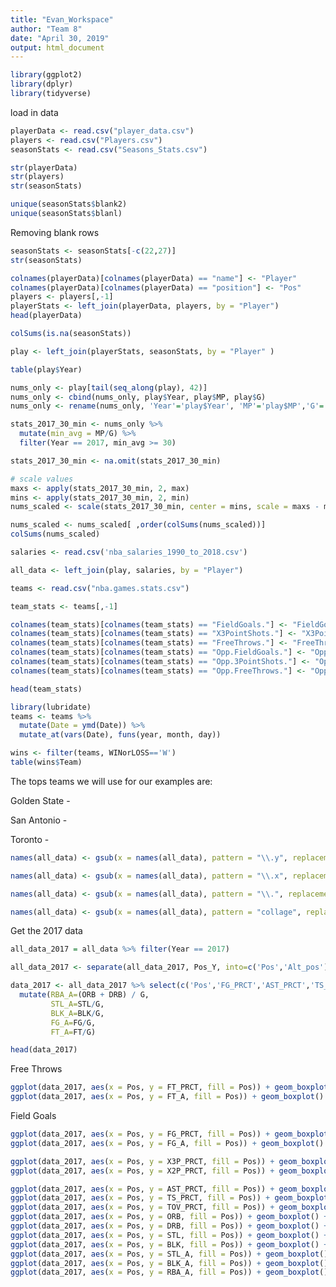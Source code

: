 ```yaml
---
title: "Evan_Workspace"
author: "Team 8"
date: "April 30, 2019"
output: html_document
---
```


```r
library(ggplot2)
library(dplyr)
library(tidyverse)
```
load in data
```r
playerData <- read.csv("player_data.csv")
players <- read.csv("Players.csv")
seasonStats <- read.csv("Seasons_Stats.csv")

str(playerData)
str(players)
str(seasonStats)
```

```r
unique(seasonStats$blank2)
unique(seasonStats$blanl)
```

Removing blank rows
```r
seasonStats <- seasonStats[-c(22,27)]
str(seasonStats)
```

```r
colnames(playerData)[colnames(playerData) == "name"] <- "Player"
colnames(playerData)[colnames(playerData) == "position"] <- "Pos"
players <- players[,-1]
playerStats <- left_join(playerData, players, by = "Player")
head(playerData)
```

```r
colSums(is.na(seasonStats))
```

```r
play <- left_join(playerStats, seasonStats, by = "Player" )
```

```r
table(play$Year)
```

```r
nums_only <- play[tail(seq_along(play), 42)]
nums_only <- cbind(nums_only, play$Year, play$MP, play$G)
nums_only <- rename(nums_only, 'Year'='play$Year', 'MP'='play$MP','G'='play$G')
```

```r
stats_2017_30_min <- nums_only %>%
  mutate(min_avg = MP/G) %>%
  filter(Year == 2017, min_avg >= 30)

stats_2017_30_min <- na.omit(stats_2017_30_min)
```

```r
# scale values
maxs <- apply(stats_2017_30_min, 2, max)
mins <- apply(stats_2017_30_min, 2, min)
nums_scaled <- scale(stats_2017_30_min, center = mins, scale = maxs - mins)
```

```r
nums_scaled <- nums_scaled[ ,order(colSums(nums_scaled))]
colSums(nums_scaled)
```


```r
salaries <- read.csv('nba_salaries_1990_to_2018.csv')

all_data <- left_join(play, salaries, by = "Player")
```

```r
teams <- read.csv("nba.games.stats.csv")

team_stats <- teams[,-1]

colnames(team_stats)[colnames(team_stats) == "FieldGoals."] <- "FieldGoals_PRCT"
colnames(team_stats)[colnames(team_stats) == "X3PointShots."] <- "X3PointShots_PRCT"
colnames(team_stats)[colnames(team_stats) == "FreeThrows."] <- "FreeThrow_PRCT"
colnames(team_stats)[colnames(team_stats) == "Opp.FieldGoals."] <- "Opp.FieldGoal_PRCT"
colnames(team_stats)[colnames(team_stats) == "Opp.3PointShots."] <- "Opp.3PointShot_PRCT"
colnames(team_stats)[colnames(team_stats) == "Opp.FreeThrows."] <- "Opp.FreeThrow_PRCT"

head(team_stats)
```

```r
library(lubridate)
teams <- teams %>%
  mutate(Date = ymd(Date)) %>% 
  mutate_at(vars(Date), funs(year, month, day))
```

```r
wins <- filter(teams, WINorLOSS=='W')
table(wins$Team)
```

The tops teams we will use for our examples are:

Golden State -  

San Antonio - 

Toronto - 

```r
names(all_data) <- gsub(x = names(all_data), pattern = "\\.y", replacement = "_Y")

names(all_data) <- gsub(x = names(all_data), pattern = "\\.x", replacement = "_X")

names(all_data) <- gsub(x = names(all_data), pattern = "\\.", replacement = "_PRCT")

names(all_data) <- gsub(x = names(all_data), pattern = "collage", replacement = "college_X")
```

Get the 2017 data
```r
all_data_2017 = all_data %>% filter(Year == 2017)

all_data_2017 <- separate(all_data_2017, Pos_Y, into=c('Pos','Alt_pos'))

data_2017 <- all_data_2017 %>% select(c('Pos','FG_PRCT','AST_PRCT','TS_PRCT','FT_PRCT','X3P_PRCT','X2P_PRCT','TOV_PRCT','ORB','DRB','STL','BLK', 'FG', 'FT', 'G')) %>%
  mutate(RBA_A=(ORB + DRB) / G,
         STL_A=STL/G,
         BLK_A=BLK/G,
         FG_A=FG/G,
         FT_A=FT/G)

head(data_2017)
```
Free Throws
```r
ggplot(data_2017, aes(x = Pos, y = FT_PRCT, fill = Pos)) + geom_boxplot() + xlab("Position") + ylab("Free Throw Percentage")
ggplot(data_2017, aes(x = Pos, y = FT_A, fill = Pos)) + geom_boxplot() + xlab("Position") + ylab("Free Throw Average")
```

Field Goals
```r
ggplot(data_2017, aes(x = Pos, y = FG_PRCT, fill = Pos)) + geom_boxplot() + xlab("Position") + ylab("Field Goal Percentage")
ggplot(data_2017, aes(x = Pos, y = FG_A, fill = Pos)) + geom_boxplot() + xlab("Position") + ylab("Field Goal Averae")
```

```r
ggplot(data_2017, aes(x = Pos, y = X3P_PRCT, fill = Pos)) + geom_boxplot() + xlab("Position") + ylab("3 Point Percentage")
ggplot(data_2017, aes(x = Pos, y = X2P_PRCT, fill = Pos)) + geom_boxplot() + xlab("Position") + ylab("2 Point Percentage")
```

```r
ggplot(data_2017, aes(x = Pos, y = AST_PRCT, fill = Pos)) + geom_boxplot() + xlab("Position") + ylab("Assist Percentage")
ggplot(data_2017, aes(x = Pos, y = TS_PRCT, fill = Pos)) + geom_boxplot() + xlab("Position") + ylab("True Shot Percentage")
ggplot(data_2017, aes(x = Pos, y = TOV_PRCT, fill = Pos)) + geom_boxplot() + xlab("Position") + ylab("Turn Over Percentage")
ggplot(data_2017, aes(x = Pos, y = ORB, fill = Pos)) + geom_boxplot() + xlab("Position") + ylab("Offensive Rebounds")
ggplot(data_2017, aes(x = Pos, y = DRB, fill = Pos)) + geom_boxplot() + xlab("Position") + ylab("Deffesnive Rebound")
ggplot(data_2017, aes(x = Pos, y = STL, fill = Pos)) + geom_boxplot() + xlab("Position") + ylab("Steals")
ggplot(data_2017, aes(x = Pos, y = BLK, fill = Pos)) + geom_boxplot() + xlab("Position") + ylab("Blocks")
ggplot(data_2017, aes(x = Pos, y = STL_A, fill = Pos)) + geom_boxplot() + xlab("Position") + ylab("Steal average")
ggplot(data_2017, aes(x = Pos, y = BLK_A, fill = Pos)) + geom_boxplot() + xlab("Position") + ylab("Block Average")
ggplot(data_2017, aes(x = Pos, y = RBA_A, fill = Pos)) + geom_boxplot() + xlab("Position") + ylab("Reboudn Average")
```
